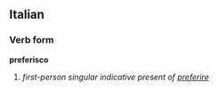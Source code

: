 ==Italian==
===Verb form===
'''preferisco'''

# ''first-person singular indicative present of [[preferire]]''